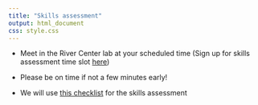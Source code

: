 ```yaml
---
title: "Skills assessment"
output: html_document
css: style.css
---
```


* Meet in the River Center lab at your scheduled time (Sign up for skills assessment time slot [here](https://docs.google.com/spreadsheets/d/1hLHxzoFL6l4t2Bhw_rAb9f7xipIo0W3GSJmhjz17Hp8/edit?gid=0#gid=0))

* Please be on time if not a few minutes early!

* We will use [this checklist](https://smr-monitoring.github.io/MRNE395-2024FA/skills-checklist.html) for the skills assessment

